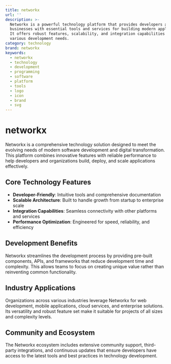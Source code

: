 ```yaml
---
title: networkx
url: ''
description: >-
  Networkx is a powerful technology platform that provides developers and
  businesses with essential tools and services for building modern applications.
  It offers robust features, scalability, and integration capabilities for
  various development needs.
category: technology
brand: networkx
keywords:
  - networkx
  - technology
  - development
  - programming
  - software
  - platform
  - tools
  - logo
  - icon
  - brand
  - svg
---
```


# networkx

Networkx is a comprehensive technology solution designed to meet the evolving needs of modern software development and digital transformation. This platform combines innovative features with reliable performance to help developers and organizations build, deploy, and scale applications effectively.

## Core Technology Features

- **Developer-Friendly**: Intuitive tools and comprehensive documentation
- **Scalable Architecture**: Built to handle growth from startup to enterprise scale
- **Integration Capabilities**: Seamless connectivity with other platforms and services
- **Performance Optimization**: Engineered for speed, reliability, and efficiency

## Development Benefits

Networkx streamlines the development process by providing pre-built components, APIs, and frameworks that reduce development time and complexity. This allows teams to focus on creating unique value rather than reinventing common functionality.

## Industry Applications

Organizations across various industries leverage Networkx for web development, mobile applications, cloud services, and enterprise solutions. Its versatility and robust feature set make it suitable for projects of all sizes and complexity levels.

## Community and Ecosystem

The Networkx ecosystem includes extensive community support, third-party integrations, and continuous updates that ensure developers have access to the latest tools and best practices in technology development.
